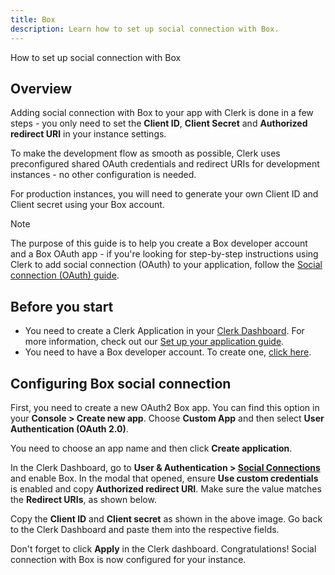```yaml
---
title: Box
description: Learn how to set up social connection with Box.
---
```


How to set up social connection with Box

## Overview

Adding social connection with Box to your app with Clerk is done in a few steps - you only need to set the **Client ID**, **Client Secret** and **Authorized redirect URI** in your instance settings.

To make the development flow as smooth as possible, Clerk uses preconfigured shared OAuth credentials and redirect URIs for development instances - no other configuration is needed.

For production instances, you will need to generate your own Client ID and Client secret using your Box account.

> [!NOTE]
> The purpose of this guide is to help you create a Box developer account and a Box OAuth app - if you're looking for step-by-step instructions using Clerk to add social connection (OAuth) to your application, follow the [Social connection (OAuth) guide](/docs/authentication/social-connections/oauth).

## Before you start

- You need to create a Clerk Application in your [Clerk Dashboard](https://dashboard.clerk.com/). For more information, check out our [Set up your application guide](/docs/quickstarts/setup-clerk).
- You need to have a Box developer account. To create one, [click here](https://developer.box.com/).

## Configuring Box social connection

First, you need to create a new OAuth2 Box app. You can find this option in your **Console > Create new app**. Choose **Custom App** and then select **User Authentication (OAuth 2.0)**.

You need to choose an app name and then click **Create application**.

<Images
  width={1920}
  height={821}
  src="/docs/images/authentication-providers/box/adding-name-and-creating-application.jpg"
  alt="Adding a name and creating the application"
/>

In the Clerk Dashboard, go to **User & Authentication > [Social Connections](https://dashboard.clerk.com/last-active?path=user-authentication/social-connections)** and enable Box. In the modal that opened, ensure **Use custom credentials** is enabled and copy **Authorized redirect URI**. Make sure the value matches the **Redirect URIs**, as shown below.

<Images
  width={1916}
  height={820}
  src="/docs/images/authentication-providers/box/verifying-values-on-configuration-page.jpg"
  alt="Verifying the values on the configuration page"
/>

Copy the **Client ID** and **Client secret** as shown in the above image. Go back to the Clerk Dashboard and paste them into the respective fields.

Don't forget to click **Apply** in the Clerk dashboard. Congratulations! Social connection with Box is now configured for your instance.
